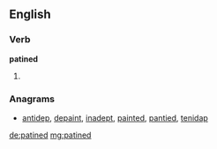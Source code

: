 ==English==

===Verb===
'''patined'''

# {{en-past of|patine}}

===Anagrams===
* [[antidep#English|antidep]], [[depaint#English|depaint]], [[inadept#English|inadept]], [[painted#English|painted]], [[pantied#English|pantied]], [[tenidap#English|tenidap]]

[[de:patined]]
[[mg:patined]]